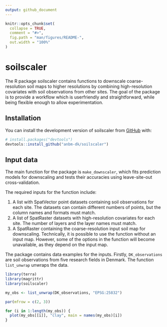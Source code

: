 ```yaml
---
output: github_document
---
```


<!-- README.md is generated from README.Rmd. Please edit that file -->

```r
knitr::opts_chunk$set(
  collapse = TRUE,
  comment = "#>",
  fig.path = "man/figures/README-",
  out.width = "100%"
)
```

# soilscaler

<!-- badges: start -->
<!-- badges: end -->

The R package soilscaler contains functions to downscale coarse-resolution soil maps to higher resolutions by combining high-resolution covariates with soil observations from other sites. The goal of the package is to provide a workflow which is userfriendly and straightforward, while being flexible enough to allow experimentation.

## Installation

You can install the development version of soilscaler from [GitHub](https://github.com/) with:

``` r
# install.packages("devtools")
devtools::install_github("anbm-dk/soilscaler")
```

## Input data

The main function for the package is `make_downscaler`, which fits prediction models for downscaling and tests their accuracies using leave-site-out cross-validation.

The required inputs for the function include:

1. A list with SpatVector point datasets containing soil observations for each site. The datasets can contain different numbers of points, but the column names and formats must match.
2. A list of SpatRaster datasets with high-resolution covariates for each site. The number of layers and the layer names must match.
3. A SpatRaster containing the coarse-resolution input soil map for downscaling. Technically, it is possible to use the function without an input map. However, some of the options in the function will become unavailable, as they depend on the input map.

The package contains data examples for the inputs. Firstly, `DK_observations` are soil observations from five research fields in Denmark. The function `list_unwrap` unwraps the data.

```r
library(terra)
library(magrittr)
library(soilscaler)

my_obs <- list_unwrap(DK_observations, "EPSG:25832")

par(mfrow = c(2, 3))

for (i in 1:length(my_obs)) {
  plot(my_obs[[i]], "clay", main = names(my_obs)[i])
}

```


